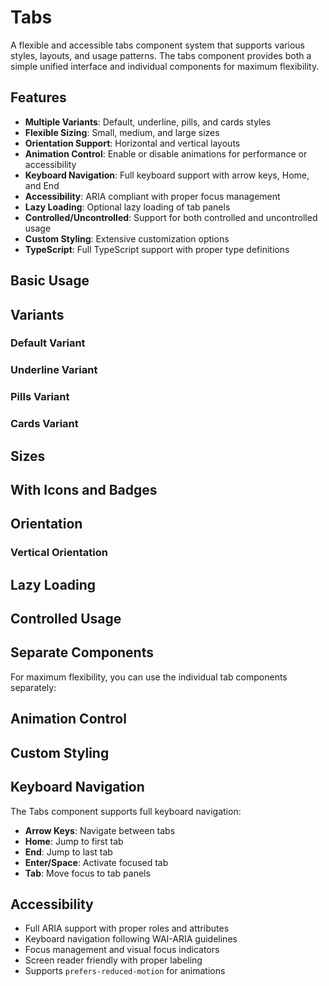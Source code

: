 
<Meta of={TabsStories} />

# Tabs

A flexible and accessible tabs component system that supports various styles, layouts, and usage patterns. The tabs component provides both a simple unified interface and individual components for maximum flexibility.

## Features

- **Multiple Variants**: Default, underline, pills, and cards styles
- **Flexible Sizing**: Small, medium, and large sizes
- **Orientation Support**: Horizontal and vertical layouts
- **Animation Control**: Enable or disable animations for performance or accessibility
- **Keyboard Navigation**: Full keyboard support with arrow keys, Home, and End
- **Accessibility**: ARIA compliant with proper focus management
- **Lazy Loading**: Optional lazy loading of tab panels
- **Controlled/Uncontrolled**: Support for both controlled and uncontrolled usage
- **Custom Styling**: Extensive customization options
- **TypeScript**: Full TypeScript support with proper type definitions

## Basic Usage

<Canvas of={TabsStories.Default} sourceState="shown" />

## Variants

### Default Variant

<Canvas of={TabsStories.Default} sourceState="shown" />

### Underline Variant

<Canvas of={TabsStories.Underline} sourceState="shown" />

### Pills Variant

<Canvas of={TabsStories.Pills} sourceState="shown" />

### Cards Variant

<Canvas of={TabsStories.Cards} sourceState="shown" />

## Sizes

<Canvas of={TabsStories.Sizes} sourceState="shown" />

## With Icons and Badges

<Canvas of={TabsStories.WithIcons} sourceState="shown" />

## Orientation

### Vertical Orientation

<Canvas of={TabsStories.Vertical} sourceState="shown" />

## Lazy Loading

<Canvas of={TabsStories.LazyLoading} sourceState="shown" />

## Controlled Usage

<Canvas of={TabsStories.Controlled} sourceState="shown" />

## Separate Components

For maximum flexibility, you can use the individual tab components separately:

<Canvas of={TabsStories.SeparateComponents} sourceState="shown" />

## Animation Control

<Canvas of={TabsStories.AnimationControl} sourceState="shown" />

## Custom Styling

<Canvas of={TabsStories.CustomStyling} sourceState="shown" />

## Keyboard Navigation

The Tabs component supports full keyboard navigation:

- **Arrow Keys**: Navigate between tabs
- **Home**: Jump to first tab
- **End**: Jump to last tab
- **Enter/Space**: Activate focused tab
- **Tab**: Move focus to tab panels

## Accessibility

- Full ARIA support with proper roles and attributes
- Keyboard navigation following WAI-ARIA guidelines
- Focus management and visual focus indicators
- Screen reader friendly with proper labeling
- Supports `prefers-reduced-motion` for animations